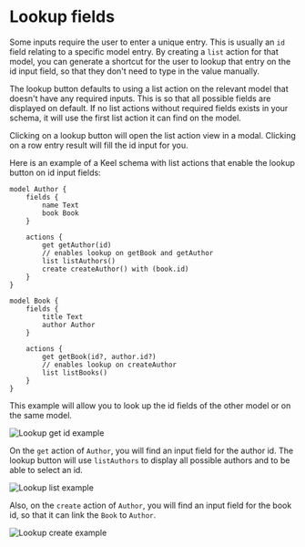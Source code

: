 
# Lookup fields
Some inputs require the user to enter a unique entry. This is usually an `id` field relating to a specific model entry. By creating a `list` action for that model, you can generate a shortcut for the user to lookup that entry on the id input field, so that they don't need to type in the value manually.

<Callout type="info" emoji="ℹ️">
  The lookup button defaults to using a list action on the relevant model that doesn't have any required inputs. This is so that all possible fields are displayed on default.
  If no list actions without required fields exists in your schema, it will use the first list action it can find on the model.
</Callout>

Clicking on a lookup button will open the list action view in a modal. Clicking on a row entry result will fill the id input for you.  

Here is an example of a Keel schema with list actions that enable the lookup button on id input fields:

```keel {10, 24}
model Author {
    fields {
        name Text
        book Book
    }

    actions {
        get getAuthor(id) 
        // enables lookup on getBook and getAuthor
        list listAuthors()
        create createAuthor() with (book.id)
    }
}

model Book {
    fields {
        title Text
        author Author
    }

    actions {
        get getBook(id?, author.id?) 
        // enables lookup on createAuthor
        list listBooks()
    }
}
```

This example will allow you to look up the id fields of the other model or on the same model.

![Lookup get id example](/lookup-get-example.png)

On the `get` action of `Author`, you will find an input field for the author id. The lookup button will use `listAuthors` to display all possible authors and to be able to select an id.

![Lookup list example](/lookup-list-example.png)

Also, on the `create` action of `Author`, you will find an input field for the book id, so that it can link the `Book` to `Author`. 

![Lookup create example](/lookup-create-example.png)
